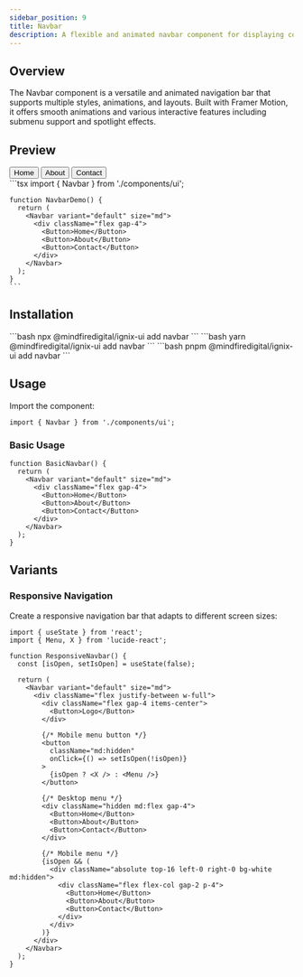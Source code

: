 ```yaml
---
sidebar_position: 9
title: Navbar
description: A flexible and animated navbar component for displaying content and capturing user input.
---
```



## Overview

The Navbar component is a versatile and animated navigation bar that supports multiple styles, animations, and layouts. Built with Framer Motion, it offers smooth animations and various interactive features including submenu support and spotlight effects.

## Preview

<Tabs defaultValue="preview">
  <TabItem value="preview" label="Preview" default>
    <div className="space-y-4">
      <Navbar variant="default" size="md">
        <div className="flex gap-4">
          <Button>Home</Button>
          <Button>About</Button>
          <Button>Contact</Button>
        </div>
      </Navbar>
    </div>
  </TabItem>
  <TabItem value="code" label="Code">
    ```tsx
    import { Navbar } from './components/ui';

    function NavbarDemo() {
      return (
        <Navbar variant="default" size="md">
          <div className="flex gap-4">
            <Button>Home</Button>
            <Button>About</Button>
            <Button>Contact</Button>
          </div>
        </Navbar>
      );
    }
    ```
  </TabItem>
</Tabs>

## Installation

<Tabs>
  <TabItem value="npm" label="npm" default>
    ```bash
    npx @mindfiredigital/ignix-ui add navbar
    ```
  </TabItem>
  <TabItem value="yarn" label="yarn">
    ```bash
    yarn @mindfiredigital/ignix-ui add navbar
    ```
  </TabItem>
  <TabItem value="pnpm" label="pnpm">
    ```bash
    pnpm @mindfiredigital/ignix-ui add navbar
    ```
  </TabItem>
</Tabs>

## Usage

Import the component:

```tsx
import { Navbar } from './components/ui';
```

### Basic Usage

```tsx
function BasicNavbar() {
  return (
    <Navbar variant="default" size="md">
      <div className="flex gap-4">
        <Button>Home</Button>
        <Button>About</Button>
        <Button>Contact</Button>
      </div>
    </Navbar>
  );
}
```


## Variants

<NavbarDemo />

### Responsive Navigation

Create a responsive navigation bar that adapts to different screen sizes:

```tsx
import { useState } from 'react';
import { Menu, X } from 'lucide-react';

function ResponsiveNavbar() {
  const [isOpen, setIsOpen] = useState(false);

  return (
    <Navbar variant="default" size="md">
      <div className="flex justify-between w-full">
        <div className="flex gap-4 items-center">
          <Button>Logo</Button>
        </div>
        
        {/* Mobile menu button */}
        <button
          className="md:hidden"
          onClick={() => setIsOpen(!isOpen)}
        >
          {isOpen ? <X /> : <Menu />}
        </button>

        {/* Desktop menu */}
        <div className="hidden md:flex gap-4">
          <Button>Home</Button>
          <Button>About</Button>
          <Button>Contact</Button>
        </div>

        {/* Mobile menu */}
        {isOpen && (
          <div className="absolute top-16 left-0 right-0 bg-white md:hidden">
            <div className="flex flex-col gap-2 p-4">
              <Button>Home</Button>
              <Button>About</Button>
              <Button>Contact</Button>
            </div>
          </div>
        )}
      </div>
    </Navbar>
  );
}
```
